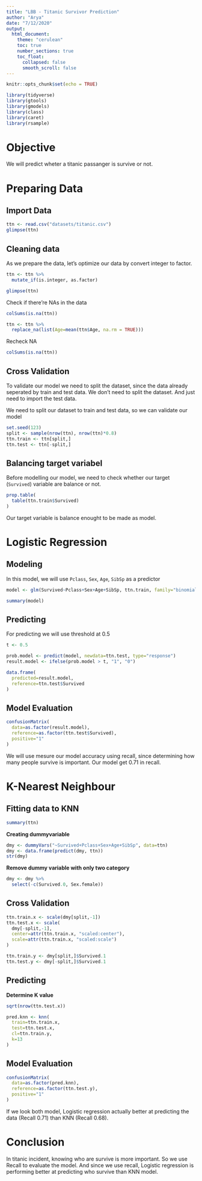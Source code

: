 ```yaml
---
title: "LBB - Titanic Survivor Prediction"
author: "Arya"
date: "7/12/2020"
output:
  html_document:
    theme: "cerulean"
    toc: true
    number_sections: true
    toc_float:
      collapsed: false
      smooth_scroll: false
---
```


```r
knitr::opts_chunk$set(echo = TRUE)

library(tidyverse)
library(gtools)
library(gmodels)
library(class)
library(caret)
library(rsample)
```

# Objective

We will predict wheter a titanic passanger is survive or not.

# Preparing Data

## Import Data

```r
ttn <- read.csv("datasets/titanic.csv")
glimpse(ttn)
```

## Cleaning data

As we prepare the data, let's optimize our data by convert integer to factor.
```r
ttn <- ttn %>% 
  mutate_if(is.integer, as.factor)

glimpse(ttn)
```

Check if there're NAs in the data
```r
colSums(is.na(ttn))
```

```r
ttn <- ttn %>% 
  replace_na(list(Age=mean(ttn$Age, na.rm = TRUE)))
```

Recheck NA
```r
colSums(is.na(ttn))
```

## Cross Validation
To validate our model we need to split the dataset, since the data already seperated by train and test data. We don't need to split the dataset. And just need to import the test data.

We need to split our dataset to train and test data, so we can validate our model

```r
set.seed(123)
split <- sample(nrow(ttn), nrow(ttn)*0.8)
ttn.train <- ttn[split,]
ttn.test <- ttn[-split,]
```

## Balancing target variabel
Before modelling our model, we need to check whether our target (`Survived`) variable are balance or not.

```r
prop.table(
  table(ttn.train$Survived)
)
```

Our target variable is balance enought to be made as model.

# Logistic Regression

## Modeling

In this model, we will use `Pclass`, `Sex`, `Age`, `SibSp` as a predictor
```r
model <- glm(Survived~Pclass+Sex+Age+SibSp, ttn.train, family="binomial")
```

```r
summary(model)
```

## Predicting

For predicting we will use threshold at 0.5

```r
t <- 0.5

prob.model <- predict(model, newdata=ttn.test, type="response")
result.model <- ifelse(prob.model > t, "1", "0")

data.frame(
  predicted=result.model,
  reference=ttn.test$Survived
)
```

## Model Evaluation

```r
confusionMatrix(
  data=as.factor(result.model),
  reference=as.factor(ttn.test$Survived),
  positive="1"
)
```

We will use mesure our model accuracy using recall, since determining how many people survive is important.
Our model get 0.71 in recall.

# K-Nearest Neighbour

## Fitting data to KNN
```r
summary(ttn)
```

**Creating dummyvariable**
```r
dmy <- dummyVars("~Survived+Pclass+Sex+Age+SibSp", data=ttn)
dmy <- data.frame(predict(dmy, ttn))
str(dmy)
```

**Remove dummy variable with only two category**
```r
dmy <- dmy %>% 
  select(-c(Survived.0, Sex.female))
```

## Cross Validation

```r
ttn.train.x <- scale(dmy[split,-1])
ttn.test.x <- scale(
  dmy[-split,-1],
  center=attr(ttn.train.x, "scaled:center"),
  scale=attr(ttn.train.x, "scaled:scale")
)
```

```r
ttn.train.y <- dmy[split,]$Survived.1
ttn.test.y <- dmy[-split,]$Survived.1
```


## Predicting

**Determine K value**
```r
sqrt(nrow(ttn.test.x))
```

```r
pred.knn <- knn(
  train=ttn.train.x,
  test=ttn.test.x,
  cl=ttn.train.y,
  k=13
)
```


## Model Evaluation

```r
confusionMatrix(
  data=as.factor(pred.knn),
  reference=as.factor(ttn.test.y),
  positive="1"
)
```

If we look both model, Logistic regression actually better at predicting the data (Recall 0.71) than KNN (Recall 0.68).

# Conclusion

In titanic incident, knowing who are survive is more important. So we use Recall to evaluate the model. And since we use recall, Logistic regression is performing better at predicting who survive than KNN model.
